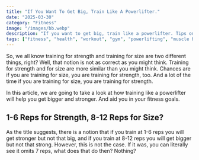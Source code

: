 ```yaml
---
title: "If You Want To Get Big, Train Like A Powerlifter."
date: "2025-03-30"
category: "Fitness"
image: "/images/bb.webp"
description: "If you want to get big, train like a powerlifter. Tips on how incomporate powerlifting training styles into your hypertraining routine."
tags: ["fitness", "health", "workout", "gym", "powerlifting", "muscle building"]
---
```


So, we all know training for strength and training for size are two different
things, right? Well, that notion is not as correct as you might think.
Training for strength and for size are more similar than you might think.
Chances are if you are training for size, you are training for strength, too.
And a lot of the time if you are training for size, you are training for strength.

In this article, we are going to take a look at how training
like a powerlifter will help you get bigger and stronger.
And aid you in your fitness goals.

<section className="my-4">

## 1-6 Reps for Strength, 8-12 Reps for Size?
As the title suggests, there is a notion that if you train at 
1-6 reps you will get stronger but not that big, 
and if you train at 8-12 reps you will get bigger but not that strong.
However, this is not the case. If it was, you can literally see it omits 7 reps, 
what does that do then? Nothing?

</section>